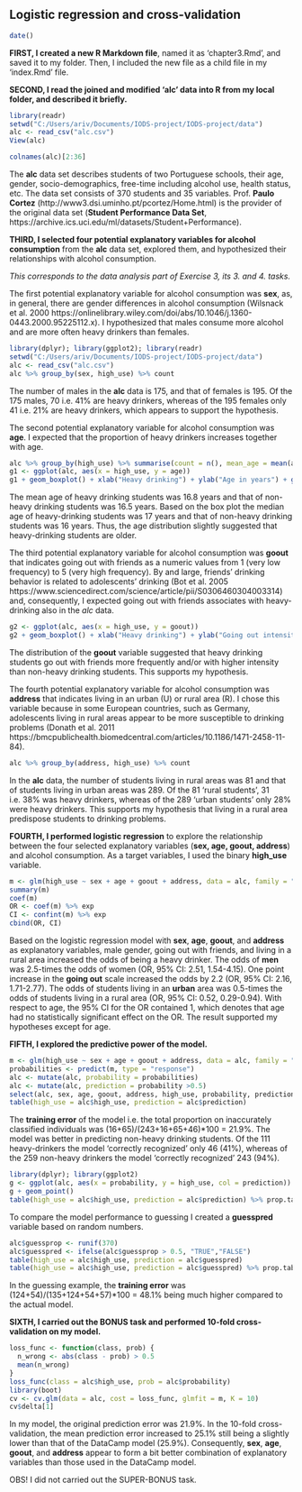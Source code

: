 
## Logistic regression and cross-validation

```r
date()
```
**FIRST, I created a new R Markdown file**, named it as 'chapter3.Rmd', and saved it to my folder. Then, I included the new file as a child file in my 'index.Rmd' file.

**SECOND, I read the joined and modified 'alc' data into R from my local folder, and described it briefly.**

```r
library(readr)
setwd("C:/Users/ariv/Documents/IODS-project/IODS-project/data")
alc <- read_csv("alc.csv")
View(alc)
```
```r
colnames(alc)[2:36]
```

The **alc** data set describes students of two Portuguese schools, their age, gender, socio-demographics, free-time including alcohol use, health status, etc. The data set consists of 370 students and 35 variables. Prof. **Paulo Cortez** (http://www3.dsi.uminho.pt/pcortez/Home.html) is the provider of the original data set (**Student Performance Data Set**, https://archive.ics.uci.edu/ml/datasets/Student+Performance).

**THIRD, I selected four potential explanatory variables for alcohol consumption** from the **alc** data set, explored them, and hypothesized their relationships with alcohol consumption.

*This corresponds to the data analysis part of Exercise 3, its 3. and 4. tasks.*

The first potential explanatory variable for alcohol consumption was **sex**, as, in general, there are gender differences in alcohol consumption (Wilsnack et al. 2000 https://onlinelibrary.wiley.com/doi/abs/10.1046/j.1360-0443.2000.95225112.x). I hypothesized that males consume more alcohol and are more often heavy drinkers than females.

```r
library(dplyr); library(ggplot2); library(readr)
setwd("C:/Users/ariv/Documents/IODS-project/IODS-project/data")
alc <- read_csv("alc.csv")
alc %>% group_by(sex, high_use) %>% count
```

The number of males in the **alc** data is 175, and that of females is 195. Of the 175 males, 70 i.e. 41% are heavy drinkers, whereas of the 195 females only 41 i.e. 21% are heavy drinkers, which appears to support the hypothesis.

The second potential explanatory variable for alcohol consumption was **age**. I expected that the proportion of heavy drinkers increases together with age.

```r
alc %>% group_by(high_use) %>% summarise(count = n(), mean_age = mean(age))
g1 <- ggplot(alc, aes(x = high_use, y = age))
g1 + geom_boxplot() + xlab("Heavy drinking") + ylab("Age in years") + ggtitle("Heavy and non-heavy drinking students by age")
```

The mean age of heavy drinking students was 16.8 years and that of non-heavy drinking students was 16.5 years. Based on the box plot the median age of heavy-drinking students was 17 years and that of non-heavy drinking students was 16 years. Thus, the age distribution slightly suggested that heavy-drinking students are older.

The third potential explanatory variable for alcohol consumption was **goout** that indicates going out with friends as a numeric values from 1 (very low frequency) to 5 (very high frequency). By and large, friends' drinking behavior is related to adolescents' drinking (Bot et al. 2005 https://www.sciencedirect.com/science/article/pii/S0306460304003314) and, consequently, I expected going out with friends associates with heavy-drinking also in the *alc* data.

```r
g2 <- ggplot(alc, aes(x = high_use, y = goout))
g2 + geom_boxplot() + xlab("Heavy drinking") + ylab("Going out intensity") + ggtitle("Heavy and non-heavy drinking students by going out with friends")
```

The distribution of the **goout** variable suggested that heavy drinking students go out with friends more frequently and/or with higher intensity than non-heavy drinking students. This supports my hypothesis.

The fourth potential explanatory variable for alcohol consumption was **address** that indicates living in an urban (U) or rural area (R). I chose this variable because in some European countries, such as Germany, adolescents living in rural areas appear to be more susceptible to drinking problems (Donath et al. 2011 https://bmcpublichealth.biomedcentral.com/articles/10.1186/1471-2458-11-84).

```r
alc %>% group_by(address, high_use) %>% count
```

In the **alc** data, the number of students living in rural areas was 81 and that of students living in urban areas was 289. Of the 81 'rural students', 31 i.e. 38% was heavy drinkers, whereas of the 289 'urban students' only 28% were heavy drinkers. This supports my hypothesis that living in a rural area predispose students to drinking problems.

**FOURTH, I performed logistic regression** to explore the relationship between the four selected explanatory variables (**sex, age, goout, address**) and alcohol consumption. As a target variables, I used the binary **high_use** variable.

```r
m <- glm(high_use ~ sex + age + goout + address, data = alc, family = "binomial")
summary(m)
coef(m)
OR <- coef(m) %>% exp
CI <- confint(m) %>% exp
cbind(OR, CI)
```

Based on the logistic regression model with **sex**, **age**, **goout**, and **address** as explanatory variables, male gender, going out with friends, and living in a rural area increased the odds of being a heavy drinker. The odds of **men** was 2.5-times the odds of women (OR, 95% CI: 2.51, 1.54-4.15). One point increase in the **going out** scale increased the odds by 2.2 (OR, 95% CI: 2.16, 1.71-2.77). The odds of students living in an **urban** area was 0.5-times the odds of students living in a rural area (OR, 95% CI: 0.52, 0.29-0.94). With respect to age, the 95% CI for the OR contained 1, which denotes that age had no statistically significant effect on the OR. The result supported my hypotheses except for age.

**FIFTH, I explored the predictive power of the model.**

```r
m <- glm(high_use ~ sex + age + goout + address, data = alc, family = "binomial")
probabilities <- predict(m, type = "response")
alc <- mutate(alc, probability = probabilities)
alc <- mutate(alc, prediction = probability >0.5)
select(alc, sex, age, goout, address, high_use, probability, prediction) %>% tail(10)
table(high_use = alc$high_use, prediction = alc$prediction)
```

The **training error** of the model i.e. the total proportion on inaccurately classified individuals was (16+65)/(243+16+65+46)*100 = 21.9%. The model was better in predicting non-heavy drinking students. Of the 111 heavy-drinkers the model 'correctly recognized' only 46 (41%), whereas of the 259 non-heavy drinkers the model 'correctly recognized' 243 (94%).

```r
library(dplyr); library(ggplot2)
g <- ggplot(alc, aes(x = probability, y = high_use, col = prediction))
g + geom_point()
table(high_use = alc$high_use, prediction = alc$prediction) %>% prop.table %>% addmargins
```

To compare the model performance to guessing I created a **guesspred** variable based on random numbers.

```r
alc$guessprop <- runif(370)
alc$guesspred <- ifelse(alc$guessprop > 0.5, "TRUE","FALSE")
table(high_use = alc$high_use, prediction = alc$guesspred)
table(high_use = alc$high_use, prediction = alc$guesspred) %>% prop.table %>% addmargins
```

In the guessing example, the **training error** was (124+54)/(135+124+54+57)*100 = 48.1% being much higher compared to the actual model.

**SIXTH, I carried out the BONUS task and performed 10-fold cross-validation on my model.**

```r
loss_func <- function(class, prob) {
  n_wrong <- abs(class - prob) > 0.5
  mean(n_wrong)
}
loss_func(class = alc$high_use, prob = alc$probability)
library(boot)
cv <- cv.glm(data = alc, cost = loss_func, glmfit = m, K = 10)
cv$delta[1]
```

In my model, the original prediction error was 21.9%. In the 10-fold cross-validation, the mean prediction error increased to 25.1% still being a slightly lower than that of the DataCamp model (25.9%). Consequently, **sex**, **age**, **goout**, and **address** appear to form a bit better combination of explanatory variables than those used in the DataCamp model.

OBS! I did not carried out the SUPER-BONUS task.

